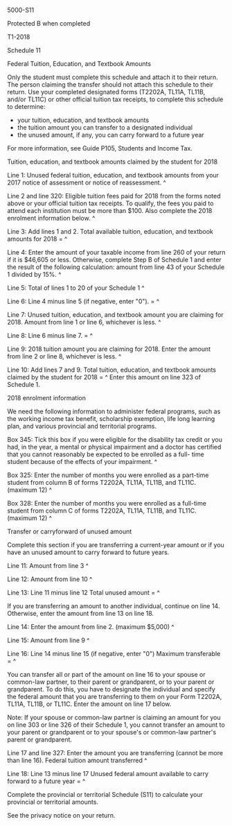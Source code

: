 ﻿5000-S11 
 
Protected B when completed 
 
T1-2018 
 
Schedule 11 
 
Federal Tuition, Education, and Textbook Amounts 
 
Only the student must complete this schedule and attach it to their return. 
The person claiming the transfer should not attach this schedule to their 
return. Use your completed designated forms (T2202A, TL11A, TL11B, and/or 
TL11C) or other official tuition tax receipts, to complete this schedule to 
determine: 
 
- your tuition, education, and textbook amounts 
- the tuition amount you can transfer to a designated individual 
- the unused amount, if any, you can carry forward to a future year 
 
For more information, see Guide P105, Students and Income Tax. 
 
Tuition, education, and textbook amounts claimed by the student for 2018 
 
Line 1: Unused federal tuition, education, and textbook amounts from your 
2017 notice of assessment or notice of reassessment. ^
 
Line 2 and line 320: Eligible tuition fees paid for 2018 from the forms noted 
above or your official tuition tax receipts. To qualify, the fees you paid to 
attend each institution must be more than $100. Also complete the 2018 
enrolment information below. ^
 
Line 3: Add lines 1 and 2. Total available tuition, education, and textbook 
amounts for 2018 = ^
 
Line 4: Enter the amount of your taxable income from line 260 of your return 
if it is $46,605 or less. Otherwise, complete Step B of Schedule 1 and enter 
the result of the following calculation: amount from line 43 of your Schedule 
1 divided by 15%. ^
 
Line 5: Total of lines 1 to 20 of your Schedule 1 ^
 
Line 6: Line 4 minus line 5 (if negative, enter "0"). = ^
 
Line 7: Unused tuition, education, and textbook amount you are claiming for 
2018. Amount from line 1 or line 6, whichever is less. ^
 
Line 8: Line 6 minus line 7. = ^
 
Line 9: 2018 tuition amount you are claiming for 2018. Enter the amount from 
line 2 or line 8, whichever is less. ^
 
Line 10: Add lines 7 and 9. Total tuition, education, and textbook amounts 
claimed by the student for 2018 = ^
Enter this amount on line 323 of Schedule 1. 
 
2018 enrolment information 
 
We need the following information to administer federal programs, such as the 
working income tax benefit, scholarship exemption, life long learning plan, 
and various provincial and territorial programs. 
 
Box 345: Tick this box if you were eligible for the disability tax credit or 
you had, in the year, a mental or physical impairment and a doctor has 
certified that you cannot reasonably be expected to be enrolled as a full-
time student because of the effects of your impairment. ^
 
Box 325: Enter the number of months you were enrolled as a part-time student 
from column B of forms T2202A, TL11A, TL11B, and TL11C. (maximum 12) ^
 
Box 328: Enter the number of months you were enrolled as a full-time student 
from column C of forms T2202A, TL11A, TL11B, and TL11C. (maximum 12) ^
 
Transfer or carryforward of unused amount 
 
Complete this section if you are transferring a current-year amount or if you 
have an unused amount to carry forward to future years. 
 
Line 11: Amount from line 3 ^
 
Line 12: Amount from line 10 ^
 
Line 13: Line 11 minus line 12 Total unused amount = ^
 
If you are transferring an amount to another individual, continue on line 14. 
Otherwise, enter the amount from line 13 on line 18. 
 
Line 14: Enter the amount from line 2. (maximum $5,000) ^
 
Line 15: Amount from line 9 ^
 
Line 16: Line 14 minus line 15 (if negative, enter "0") Maximum transferable 
= ^
 
You can transfer all or part of the amount on line 16 to your spouse or 
common-law partner, to their parent or grandparent, or to your parent or 
grandparent. To do this, you have to designate the individual and specify the 
federal amount that you are transferring to them on your Form T2202A, TL11A, 
TL11B, or TL11C. Enter the amount on line 17 below. 
 
Note: 
If your spouse or common-law partner is claiming an amount for you on line 
303 or line 326 of their Schedule 1, you cannot transfer an amount to your 
parent or grandparent or to your spouse's or common-law partner's parent or 
grandparent. 
 
Line 17 and line 327: Enter the amount you are transferring (cannot be more 
than line 16). Federal tuition amount transferred ^
 
Line 18: Line 13 minus line 17 Unused federal amount available to carry 
forward to a future year = ^
 
Complete the provincial or territorial Schedule (S11) to calculate your 
provincial or territorial amounts. 
 
See the privacy notice on your return.
